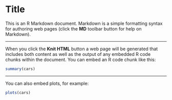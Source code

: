 Title
========================================================

This is an R Markdown document. Markdown is a simple formatting syntax for authoring web pages (click the **MD** toolbar button for help on Markdown).

---

When you click the **Knit HTML** button a web page will be generated that includes both content as well as the output of any embedded R code chunks within the document. You can embed an R code chunk like this:

```{r}
summary(cars)
```

---

You can also embed plots, for example:

```{r fig.width=7, fig.height=6}
plots(cars)
```
